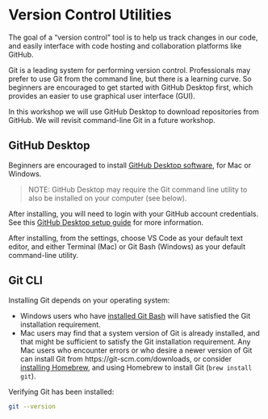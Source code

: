 
# Version Control Utilities

The goal of a "version control" tool is to help us track changes in our code, and easily interface with code hosting and collaboration platforms like GitHub.

Git is a leading system for performing version control. Professionals may prefer to use Git from the command line, but there is a learning curve. So beginners are encouraged to get started with GitHub Desktop first, which provides an easier to use graphical user interface (GUI).

In this workshop we will use GitHub Desktop to download repositories from GitHub. We will revisit command-line Git in a future workshop.

## GitHub Desktop

Beginners are encouraged to install [GitHub Desktop software](https://desktop.github.com/), for Mac or Windows.

> NOTE: GitHub Desktop may require the Git command line utility to also be installed on your computer (see below).

After installing, you will need to login with your GitHub account credentials. See this [GitHub Desktop setup guide](https://docs.github.com/en/desktop/installing-and-authenticating-to-github-desktop/setting-up-github-desktop) for more information.

After installing, from the settings, choose VS Code as your default text editor, and either Terminal (Mac) or Git Bash (Windows) as your default command-line utility.


## Git CLI

Installing Git depends on your operating system:

  + Windows users who have [installed Git Bash](./terminal.qmd) will have satisfied the Git installation requirement.
  + Mac users may find that a system version of Git is already installed, and that might be sufficient to satisfy the Git installation requirement. Any Mac users who encounter errors or who desire a newer version of Git can install Git from https://git-scm.com/downloads, or consider [installing Homebrew](../../notes/clis/brew.qmd), and using Homebrew to install Git (`brew install git`).

Verifying Git has been installed:

```sh
git --version
```
